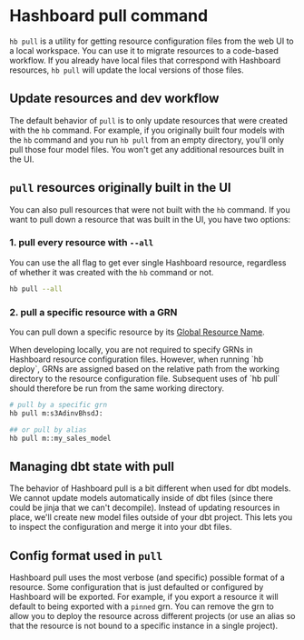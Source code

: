 
# Hashboard pull command

`hb pull` is a utility for getting resource configuration files from the web UI to a local workspace. You can use it to migrate resources to a code-based workflow.  If you already have local files that correspond with Hashboard resources, `hb pull` will update the local versions of those files.

## Update resources and dev workflow

The default behavior of `pull` is to only update resources that were created with the `hb` command.  For example, if you originally built four models with the `hb` command and you run `hb pull` from an empty directory, you'll only pull those four model files.  You won't get any additional resources built in the UI.

## `pull` resources originally built in the UI

You can also pull resources that were not built with the `hb` command.  If you want to pull down a resource that was built in the UI, you have two options:

### 1. pull every resource with `--all`

You can use the all flag to get ever single Hashboard resource, regardless of whether it was created with the `hb` command or not.

```bash copy
hb pull --all
```

### 2. pull a specific resource with a GRN

You can pull down a specific resource by its [Global Resource Name](/docs/data-ops/resource-identifiers).

<Callout type="warning">
  When developing locally, you are not required to specify GRNs in Hashboard
  resource configuration files. However, when running `hb deploy`, GRNs are
  assigned based on the relative path from the working directory to the resource
  configuration file. Subsequent uses of `hb pull` should therefore be run
  from the same working directory.
</Callout>

```bash
# pull by a specific grn
hb pull m:s3AdinvBhsdJ:

## or pull by alias
hb pull m::my_sales_model
```

## Managing dbt state with pull

The behavior of Hashboard pull is a bit different when used for dbt models.  We cannot update models automatically inside of dbt files (since there could be jinja that we can't decompile).  Instead of updating resources in place, we'll create new model files outside of your dbt project.  This lets you to inspect the configuration and merge it into your dbt files.

## Config format used in `pull`

Hashboard pull uses the most verbose (and specific) possible format of a resource. Some configuration that is just defaulted or configured by Hashboard will be exported.  For example, if you export a resource it will default to being exported with a `pinned` grn. You can remove the grn to allow you to deploy the resource across different projects (or use an alias so that the resource is not bound to a specific instance in a single project).
